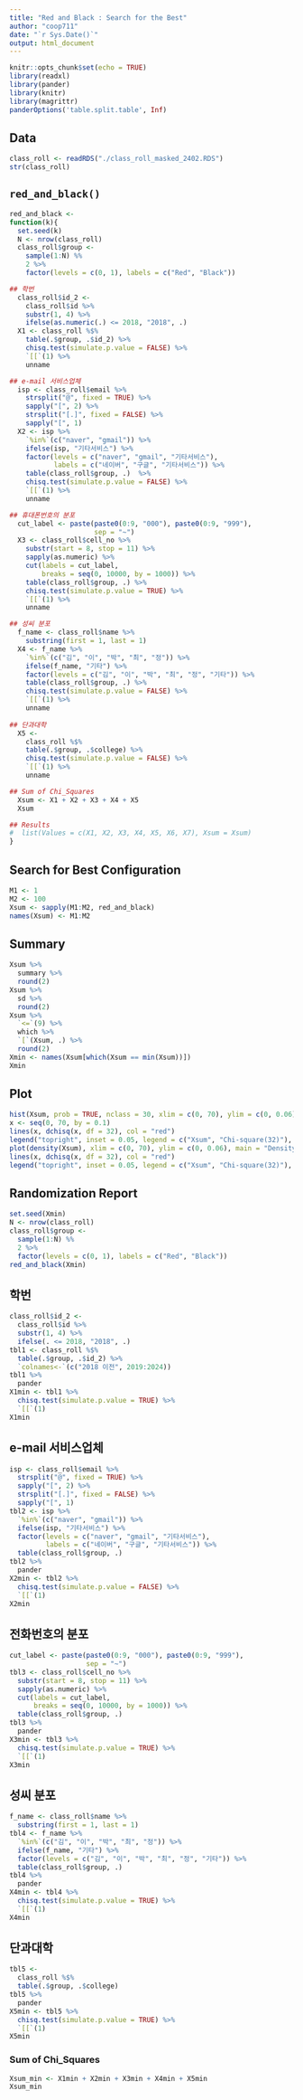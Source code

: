 ```yaml
---
title: "Red and Black : Search for the Best"
author: "coop711"
date: "`r Sys.Date()`"
output: html_document
---
```


```r
knitr::opts_chunk$set(echo = TRUE)
library(readxl)
library(pander)
library(knitr)
library(magrittr)
panderOptions('table.split.table', Inf)
```

## Data

```r
class_roll <- readRDS("./class_roll_masked_2402.RDS")
str(class_roll)
```

## `red_and_black()`

```r
red_and_black <-
function(k){
  set.seed(k)
  N <- nrow(class_roll) 
  class_roll$group <- 
    sample(1:N) %%
    2 %>%
    factor(levels = c(0, 1), labels = c("Red", "Black"))

## 학번
  class_roll$id_2 <-
    class_roll$id %>%
    substr(1, 4) %>%
    ifelse(as.numeric(.) <= 2018, "2018", .)
  X1 <- class_roll %$%
    table(.$group, .$id_2) %>%
    chisq.test(simulate.p.value = FALSE) %>%
    `[[`(1) %>%
    unname

## e-mail 서비스업체
  isp <- class_roll$email %>%
    strsplit("@", fixed = TRUE) %>%
    sapply("[", 2) %>%
    strsplit("[.]", fixed = FALSE) %>%
    sapply("[", 1)
  X2 <- isp %>%
    `%in%`(c("naver", "gmail")) %>%
    ifelse(isp, "기타서비스") %>%
    factor(levels = c("naver", "gmail", "기타서비스"),
           labels = c("네이버", "구글", "기타서비스")) %>%
    table(class_roll$group, .)  %>%
    chisq.test(simulate.p.value = FALSE) %>%
    `[[`(1) %>%
    unname

## 휴대폰번호의 분포
  cut_label <- paste(paste0(0:9, "000"), paste0(0:9, "999"), 
                     sep = "~")
  X3 <- class_roll$cell_no %>%
    substr(start = 8, stop = 11) %>%
    sapply(as.numeric) %>%
    cut(labels = cut_label, 
        breaks = seq(0, 10000, by = 1000)) %>%
    table(class_roll$group, .) %>%
    chisq.test(simulate.p.value = TRUE) %>%
    `[[`(1) %>%
    unname

## 성씨 분포
  f_name <- class_roll$name %>%
    substring(first = 1, last = 1) 
  X4 <- f_name %>%
    `%in%`(c("김", "이", "박", "최", "정")) %>%
    ifelse(f_name, "기타") %>%
    factor(levels = c("김", "이", "박", "최", "정", "기타")) %>%
    table(class_roll$group, .) %>%
    chisq.test(simulate.p.value = FALSE) %>%
    `[[`(1) %>%
    unname
  
## 단과대학
  X5 <- 
    class_roll %$%
    table(.$group, .$college) %>%
    chisq.test(simulate.p.value = FALSE) %>%
    `[[`(1) %>%
    unname

## Sum of Chi_Squares
  Xsum <- X1 + X2 + X3 + X4 + X5
  Xsum

## Results
#  list(Values = c(X1, X2, X3, X4, X5, X6, X7), Xsum = Xsum)
}
```

## Search for Best Configuration

```r
M1 <- 1
M2 <- 100
Xsum <- sapply(M1:M2, red_and_black)
names(Xsum) <- M1:M2
```

## Summary

```r
Xsum %>%
  summary %>%
  round(2) 
Xsum %>%
  sd %>%
  round(2)
Xsum %>%
  `<=`(9) %>%
  which %>%
  `[`(Xsum, .) %>%
  round(2)
Xmin <- names(Xsum[which(Xsum == min(Xsum))])
Xmin
```

## Plot

```r
hist(Xsum, prob = TRUE, nclass = 30, xlim = c(0, 70), ylim = c(0, 0.06))
x <- seq(0, 70, by = 0.1)
lines(x, dchisq(x, df = 32), col = "red")
legend("topright", inset = 0.05, legend = c("Xsum", "Chi-square(32)"), col = c("black", "red"), lty = 1)
plot(density(Xsum), xlim = c(0, 70), ylim = c(0, 0.06), main = "Density Estimation of Xsum")
lines(x, dchisq(x, df = 32), col = "red")
legend("topright", inset = 0.05, legend = c("Xsum", "Chi-square(32)"), col = c("black", "red"), lty = 1)
```

## Randomization Report

```r
set.seed(Xmin)
N <- nrow(class_roll) 
class_roll$group <- 
  sample(1:N) %%
  2 %>%
  factor(levels = c(0, 1), labels = c("Red", "Black"))
red_and_black(Xmin)
```

## 학번

```r
class_roll$id_2 <-
  class_roll$id %>%
  substr(1, 4) %>%
  ifelse(. <= 2018, "2018", .)
tbl1 <- class_roll %$%
  table(.$group, .$id_2) %>%
  `colnames<-`(c("2018 이전", 2019:2024)) 
tbl1 %>%
  pander
X1min <- tbl1 %>%
  chisq.test(simulate.p.value = TRUE) %>%
  `[[`(1)
X1min
```

## e-mail 서비스업체

```r
isp <- class_roll$email %>%
  strsplit("@", fixed = TRUE) %>%
  sapply("[", 2) %>%
  strsplit("[.]", fixed = FALSE) %>%
  sapply("[", 1)
tbl2 <- isp %>%
  `%in%`(c("naver", "gmail")) %>%
  ifelse(isp, "기타서비스") %>%
  factor(levels = c("naver", "gmail", "기타서비스"),
         labels = c("네이버", "구글", "기타서비스")) %>%
  table(class_roll$group, .) 
tbl2 %>%
  pander
X2min <- tbl2 %>%
  chisq.test(simulate.p.value = FALSE) %>%
  `[[`(1)
X2min
```

## 전화번호의 분포

```r
cut_label <- paste(paste0(0:9, "000"), paste0(0:9, "999"), 
                   sep = "~")
tbl3 <- class_roll$cell_no %>%
  substr(start = 8, stop = 11) %>%
  sapply(as.numeric) %>%
  cut(labels = cut_label, 
      breaks = seq(0, 10000, by = 1000)) %>%
  table(class_roll$group, .) 
tbl3 %>%
  pander
X3min <- tbl3 %>%
  chisq.test(simulate.p.value = TRUE) %>%
  `[[`(1)
X3min
```

## 성씨 분포

```r
f_name <- class_roll$name %>%
  substring(first = 1, last = 1) 
tbl4 <- f_name %>%
  `%in%`(c("김", "이", "박", "최", "정")) %>%
  ifelse(f_name, "기타") %>%
  factor(levels = c("김", "이", "박", "최", "정", "기타")) %>%
  table(class_roll$group, .) 
tbl4 %>%
  pander
X4min <- tbl4 %>%
  chisq.test(simulate.p.value = TRUE) %>%
  `[[`(1)
X4min
```

## 단과대학

```r
tbl5 <- 
  class_roll %$%
  table(.$group, .$college) 
tbl5 %>%
  pander
X5min <- tbl5 %>%
  chisq.test(simulate.p.value = TRUE) %>%
  `[[`(1) 
X5min
```

### Sum of Chi_Squares

```r
Xsum_min <- X1min + X2min + X3min + X4min + X5min
Xsum_min
```
